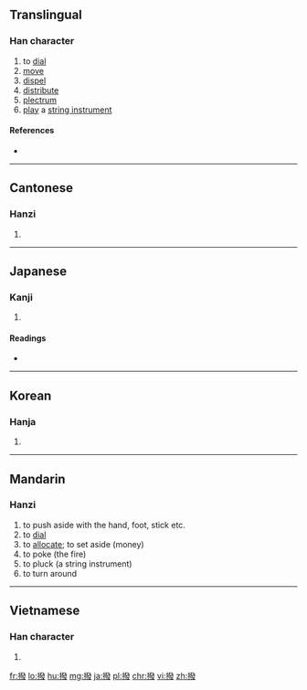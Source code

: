 {{also|拨}}
==Translingual==

===Han character===
{{Han char|rn=64|rad=手|as=12|sn=15|four=5204<sub>7</sub>|canj=手弓人水 (QNOE)|ids=⿰[[扌]][[發]]}}

# to [[dial]]
# [[move]]
# [[dispel]]
# [[distribute]]
# [[plectrum]]
# [[play]] a [[string instrument]]

====References====
* {{Han ref|kx=0455.110|dkj=12727|dj=0804.170|hdz=31964.060|uh=64A5|ud=25765|bh=BCB7|bd=48311}}

----

==Cantonese==

===Hanzi===
{{yue-hanzi|jyut=|y=but6|sim=拨}}

# {{defn|lang=yue|sort=手12}}

----

==Japanese==

===Kanji===
{{ja-kanji|grade=|rs=手12}}

# {{defn|lang=ja|sort=手12}}

====Readings====
* {{ja-readings|goon=[[はち]] (hachi)|kanon=[[はつ]] (hatsu)|kanyoon=[[ばち]] (bachi)|kun=[[はねる]] (haneru), [[おさめる]] (osameru)}}

----

==Korean==

===Hanja===
{{ko-hanja|hangeul=[[발]], [[벌]]|eumhun=|rv=bal, beol|mr=pal, pŏl|y=pal, pel}}

# {{defn|lang=ko|sort=手12}}

----

==Mandarin==

===Hanzi===
{{cmn-hanzi|sim=拨|pin=[[bō]] ([[bo1]])|wg=po<sup>1</sup>}}

# to push aside with the hand, foot, stick etc.
# to [[dial]]
# to [[allocate]]; to set aside (money)
# to poke (the fire)
# to pluck (a string instrument)
# to turn around

----

==Vietnamese==

===Han character===
{{vi-hantu|[[phết]], [[bát]], [[phiết]]|rs=手12}}

# {{defn|lang=vi|sort=手12}}

[[fr:撥]]
[[lo:撥]]
[[hu:撥]]
[[mg:撥]]
[[ja:撥]]
[[pl:撥]]
[[chr:撥]]
[[vi:撥]]
[[zh:撥]]